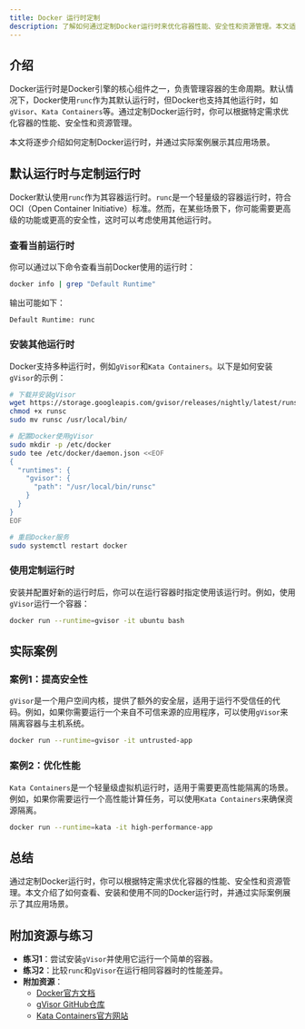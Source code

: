 ```yaml
---
title: Docker 运行时定制
description: 了解如何通过定制Docker运行时来优化容器性能、安全性和资源管理。本文适合初学者，包含代码示例和实际案例。
---
```


## 介绍

Docker运行时是Docker引擎的核心组件之一，负责管理容器的生命周期。默认情况下，Docker使用`runc`作为其默认运行时，但Docker也支持其他运行时，如`gVisor`、`Kata Containers`等。通过定制Docker运行时，你可以根据特定需求优化容器的性能、安全性和资源管理。

本文将逐步介绍如何定制Docker运行时，并通过实际案例展示其应用场景。

## 默认运行时与定制运行时

Docker默认使用`runc`作为其容器运行时。`runc`是一个轻量级的容器运行时，符合OCI（Open Container Initiative）标准。然而，在某些场景下，你可能需要更高级的功能或更高的安全性，这时可以考虑使用其他运行时。

### 查看当前运行时

你可以通过以下命令查看当前Docker使用的运行时：

```bash
docker info | grep "Default Runtime"
```

输出可能如下：

```
Default Runtime: runc
```

### 安装其他运行时

Docker支持多种运行时，例如`gVisor`和`Kata Containers`。以下是如何安装`gVisor`的示例：

```bash
# 下载并安装gVisor
wget https://storage.googleapis.com/gvisor/releases/nightly/latest/runsc
chmod +x runsc
sudo mv runsc /usr/local/bin/

# 配置Docker使用gVisor
sudo mkdir -p /etc/docker
sudo tee /etc/docker/daemon.json <<EOF
{
  "runtimes": {
    "gvisor": {
      "path": "/usr/local/bin/runsc"
    }
  }
}
EOF

# 重启Docker服务
sudo systemctl restart docker
```

### 使用定制运行时

安装并配置好新的运行时后，你可以在运行容器时指定使用该运行时。例如，使用`gVisor`运行一个容器：

```bash
docker run --runtime=gvisor -it ubuntu bash
```

## 实际案例

### 案例1：提高安全性

`gVisor`是一个用户空间内核，提供了额外的安全层，适用于运行不受信任的代码。例如，如果你需要运行一个来自不可信来源的应用程序，可以使用`gVisor`来隔离容器与主机系统。

```bash
docker run --runtime=gvisor -it untrusted-app
```

### 案例2：优化性能

`Kata Containers`是一个轻量级虚拟机运行时，适用于需要更高性能隔离的场景。例如，如果你需要运行一个高性能计算任务，可以使用`Kata Containers`来确保资源隔离。

```bash
docker run --runtime=kata -it high-performance-app
```

## 总结

通过定制Docker运行时，你可以根据特定需求优化容器的性能、安全性和资源管理。本文介绍了如何查看、安装和使用不同的Docker运行时，并通过实际案例展示了其应用场景。

## 附加资源与练习

- **练习1**：尝试安装`gVisor`并使用它运行一个简单的容器。
- **练习2**：比较`runc`和`gVisor`在运行相同容器时的性能差异。
- **附加资源**：
  - [Docker官方文档](https://docs.docker.com/)
  - [gVisor GitHub仓库](https://github.com/google/gvisor)
  - [Kata Containers官方网站](https://katacontainers.io/)
